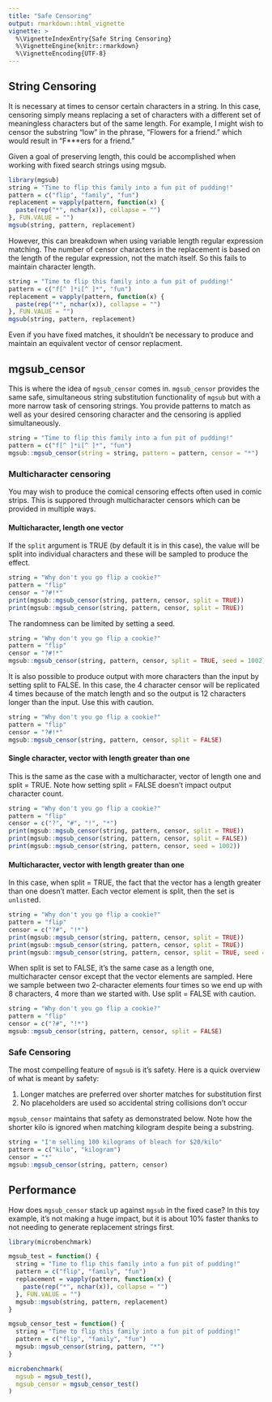 ```yaml
---
title: "Safe Censoring"
output: rmarkdown::html_vignette
vignette: >
  %\VignetteIndexEntry{Safe String Censoring}
  %\VignetteEngine{knitr::rmarkdown}
  %\VignetteEncoding{UTF-8}
---
```


## String Censoring

It is necessary at times to censor certain characters in a string. In this case, censoring simply means replacing a set of characters with a different set of meaningless characters but of the same length. For example, I might wish to censor the substring "low" in the phrase, "Flowers for a friend." which would result in "F***ers for a friend."

Given a goal of preserving length, this could be accomplished when working with fixed search strings using mgsub.

```r
library(mgsub)
string = "Time to flip this family into a fun pit of pudding!"
pattern = c("flip", "family", "fun")
replacement = vapply(pattern, function(x) {
  paste(rep("*", nchar(x)), collapse = "")
}, FUN.VALUE = "")
mgsub(string, pattern, replacement)
```

However, this can breakdown when using variable length regular expression matching. The number of censor characters in the replacement is based on the length of the regular expression, not the match itself. So this fails to maintain character length.

```r
string = "Time to flip this family into a fun pit of pudding!"
pattern = c("f[^ ]*i[^ ]*", "fun")
replacement = vapply(pattern, function(x) {
  paste(rep("*", nchar(x)), collapse = "")
}, FUN.VALUE = "")
mgsub(string, pattern, replacement)
```

Even if you have fixed matches, it shouldn't be necessary to produce and maintain an equivalent vector of censor replacment.

## mgsub_censor

This is where the idea of `mgsub_censor` comes in.  `mgsub_censor` provides the same safe, simultaneous string substitution functionality of `mgsub` but with a more narrow task of censoring strings. You provide patterns to match as well as your desired censoring character and the censoring is applied simultaneously.

```r
string = "Time to flip this family into a fun pit of pudding!"
pattern = c("f[^ ]*i[^ ]*", "fun")
mgsub::mgsub_censor(string = string, pattern = pattern, censor = "*")
```

### Multicharacter censoring

You may wish to produce the comical censoring effects often used in comic strips. This is suppored through multicharacter censors which can be provided in multiple ways.

#### Multicharacter, length one vector

If the `split` argument is TRUE (by default it is in this case), the value will be split into individual characters and these will be sampled to produce the effect.

```r
string = "Why don't you go flip a cookie?"
pattern = "flip"
censor = "?#!*"
print(mgsub::mgsub_censor(string, pattern, censor, split = TRUE))
print(mgsub::mgsub_censor(string, pattern, censor, split = TRUE))
```

The randomness can be limited by setting a seed.

```r
string = "Why don't you go flip a cookie?"
pattern = "flip"
censor = "?#!*"
mgsub::mgsub_censor(string, pattern, censor, split = TRUE, seed = 1002)
```

It is also possible to produce output with more characters than the input by setting split to FALSE. In this case, the 4 character censor will be replicated 4 times because of the match length and so the output is 12 characters longer than the input. Use this with caution.

```r
string = "Why don't you go flip a cookie?"
pattern = "flip"
censor = "?#!*"
mgsub::mgsub_censor(string, pattern, censor, split = FALSE)
```

#### Single character, vector with length greater than one

This is the same as the case with a multicharacter, vector of length one and split = TRUE. Note how setting split = FALSE doesn't impact output character count.

```r
string = "Why don't you go flip a cookie?"
pattern = "flip"
censor = c("?", "#", "!", "*")
print(mgsub::mgsub_censor(string, pattern, censor, split = TRUE))
print(mgsub::mgsub_censor(string, pattern, censor, split = FALSE))
print(mgsub::mgsub_censor(string, pattern, censor, seed = 1002))
```

#### Multicharacter, vector with length greater than one

In this case, when split = TRUE, the fact that the vector has a length greater than one doesn't matter. Each vector element is split, then the set is `unlist`ed.

```r
string = "Why don't you go flip a cookie?"
pattern = "flip"
censor = c("?#", "!*")
print(mgsub::mgsub_censor(string, pattern, censor, split = TRUE))
print(mgsub::mgsub_censor(string, pattern, censor, split = TRUE))
print(mgsub::mgsub_censor(string, pattern, censor, split = TRUE, seed = 1002))
```

When split is set to FALSE, it's the same case as a length one, multicharacter censor except that the vector elements are sampled.  Here we sample between two 2-character elements four times so we end up with 8 characters, 4 more than we started with. Use split = FALSE with caution.

```r
string = "Why don't you go flip a cookie?"
pattern = "flip"
censor = c("?#", "!*")
mgsub::mgsub_censor(string, pattern, censor, split = FALSE)
```

### Safe Censoring

The most compelling feature of `mgsub` is it's safety. Here is a quick overview of what is meant by safety:

1. Longer matches are preferred over shorter matches for substitution first
2. No placeholders are used so accidental string collisions don't occur

`mgsub_censor` maintains that safety as demonstrated below. Note how the shorter kilo is ignored when matching kilogram despite being a substring.

```r
string = "I'm selling 100 kilograms of bleach for $20/kilo"
pattern = c("kilo", "kilogram")
censor = "*"
mgsub::mgsub_censor(string, pattern, censor)
```

## Performance

How does `mgsub_censor` stack up against `mgsub` in the fixed case? In this toy example, it's not making a huge impact, but it is about 10% faster thanks to not needing to generate replacement strings first.

```r
library(microbenchmark)

mgsub_test = function() {
  string = "Time to flip this family into a fun pit of pudding!"
  pattern = c("flip", "family", "fun")
  replacement = vapply(pattern, function(x) {
    paste(rep("*", nchar(x)), collapse = "")
  }, FUN.VALUE = "")
  mgsub::mgsub(string, pattern, replacement)
}

mgsub_censor_test = function() {
  string = "Time to flip this family into a fun pit of pudding!"
  pattern = c("flip", "family", "fun")
  mgsub::mgsub_censor(string, pattern, "*")
}

microbenchmark(
  mgsub = mgsub_test(),
  mgsub_censor = mgsub_censor_test()
)
```
